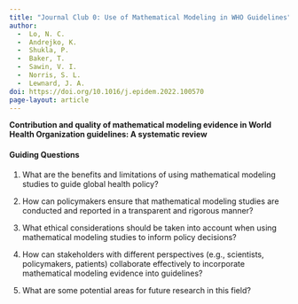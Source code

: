 ```yaml
---
title: "Journal Club 0: Use of Mathematical Modeling in WHO Guidelines"
author: 
  -  Lo, N. C. 
  -  Andrejko, K.
  -  Shukla, P.
  -  Baker, T.
  -  Sawin, V. I.
  -  Norris, S. L.
  -  Lewnard, J. A.
doi: https://doi.org/10.1016/j.epidem.2022.100570
page-layout: article
---
```


**Contribution and quality of mathematical modeling evidence in World Health Organization guidelines: A systematic review**

#### Guiding Questions


1. What are the benefits and limitations of using mathematical modeling studies to guide global health policy?

2. How can policymakers ensure that mathematical modeling studies are conducted and reported in a transparent and rigorous manner?  

3. What ethical considerations should be taken into account when using mathematical modeling studies to inform policy decisions?  

4. How can stakeholders with different perspectives (e.g., scientists, policymakers, patients) collaborate effectively to incorporate mathematical modeling evidence into guidelines?  

5. What are some potential areas for future research in this field?